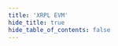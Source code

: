 ```yaml
---
title: 'XRPL EVM'
hide_title: true
hide_table_of_contents: false
---
```



<ChainLayout>
  <ChainHero
    name="XRPL EVM"
    iconUrl="img/"
    bgColor=""
    scope="testnet"
    chainId="exrp_1440002-1"
    nodeVersion="v7.0.0"
    token=""
    stakeUrl=""
    restakeUrl=""
    websiteUrl="https://xrplevm.org/"
    githubUrl="https://github.com/xrplevm/node"
    xUrl=""
    discordUrl="https://discord.gg/xrplevm"
  />

  <ProductLinks
    appUrl=""
    appImageUrl="img/products/"
    explorerUrl=""
    faucetUrl=""
  />

  <ToolsGrid
    chainName="xrp"
    showInstall={true}
    showUpgrade={true}
    showGenesis={true}
    showCli={true}
    showEndpoints={true}
    showStateSync={true}
    showSnapshot={true}
    showLivePeers={true}
    showSeed={true}
    showAddressBook={true}
    showExplorersList={false}
    showPublicEndpoints={false}
    showUsefulTools={false}
    showUpgradeWatcher={false}
  />

</ChainLayout>
